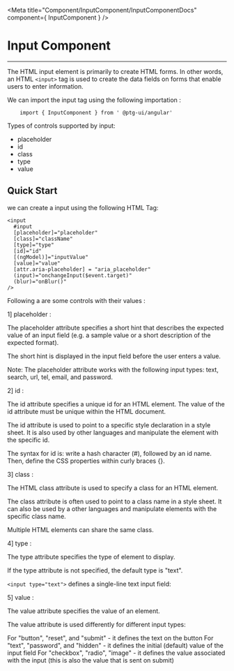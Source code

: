 


 <Meta title="Component/InputComponent/InputComponentDocs" component={ InputComponent }    />



 # Input Component

 ---

The HTML input element is primarily to create HTML forms. In other words, an HTML `<input>` tag is used to create the data fields on forms that enable users to enter information. 

We can import the input tag using the following importation : 

```
    import { InputComponent } from ' @ptg-ui/angular'
```    

Types of controls supported by input:

 - placeholder
 - id
 - class
 - type
 - value




 ## Quick Start
 
 we can create a input using the following HTML Tag: 


```
<input
  #input  
  [placeholder]="placeholder"
  [class]="className"
  [type]="type"
  [id]="id"
  [(ngModel)]="inputValue"
  [value]="value"
  [attr.aria-placeholder] = "aria_placeholder"
  (input)="onchangeInput($event.target)"
  (blur)="onBlur()"
/>

```


 Following a are some controls with their values :

 1] placeholder :

The placeholder attribute specifies a short hint that describes the expected value of an input field (e.g. a sample value or a short description of the expected format).

The short hint is displayed in the input field before the user enters a value.

Note: The placeholder attribute works with the following input types: text, search, url, tel, email, and password.

<Canvas><Story id="component-inputcomponent--placeholder" /></Canvas>


 2] id : 


The id attribute specifies a unique id for an HTML element. The value of the id attribute must be unique within the HTML document.

The id attribute is used to point to a specific style declaration in a style sheet. It is also used by other languages and manipulate the element with the specific id.

The syntax for id is: write a hash character (#), followed by an id name. Then, define the CSS properties within curly braces {}.


<Canvas><Story id="component-inputcomponent--id" /></Canvas>   


 3] class :

The HTML class attribute is used to specify a class for an HTML element.

The class attribute is often used to point to a class name in a style sheet. It can also be used by a other languages and manipulate elements with the specific class name.

Multiple HTML elements can share the same class.

<Canvas><Story id="component-inputcomponent--class" /></Canvas>


 4] type :

The type attribute specifies the type of  element to display.

If the type attribute is not specified, the default type is "text".

`<input type="text">` defines a single-line text input field:

<Canvas><Story id="component-inputcomponent--type" /></Canvas>


5]  value :


The value attribute specifies the value of an  element.

The value attribute is used differently for different input types:

For "button", "reset", and "submit" - it defines the text on the button
For "text", "password", and "hidden" - it defines the initial (default) value of the input field
For "checkbox", "radio", "image" - it defines the value associated with the input (this is also the value that is sent on submit)


<Canvas><Story id="component-inputcomponent--value" /></Canvas>